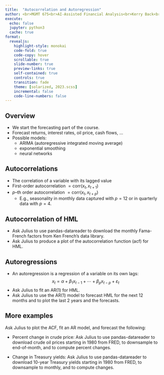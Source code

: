 ```yaml
---
title:  "Autocorrelation and Autoregression"
author: <br>MGMT 675<br>AI-Assisted Financial Analysis<br>Kerry Back<br><br><img src="RiceBusiness-transparent-logo-sm.png"  height=100>
execute:
  echo: false
  jupyter: python3
  cache: true
format: 
  revealjs:
    highlight-style: monokai
    code-fold: true
    code-copy: hover
    scrollable: true
    slide-number: true
    preview-links: true
    self-contained: true
    controls: true
    transition: fade
    theme: [solarized, 2023.scss]
    incremental: false
    code-line-numbers: false
---
```


## Overview

- We start the forecasting part of the course.
- Forecast returns, interest rates, oil price, cash flows, ...
- Possible models:
  - ARIMA (autoregressive integrated moving average)
  - exponential smoothing
  - neural networks

## Autocorrelations

- The correlation of a variable with its lagged value
- First-order autocorrelation $=\text{corr}(x_t, x_{t+1})$
- $p$--th order autocorrelation $=\text{corr}(x_t, x_{t+p})$
  - E.g., seasonality in monthly data captured with $p=12$ or in quarterly data with $p=4$.

## Autocorrelation of HML

- Ask Julius to use pandas-datareader to download the monthly Fama-French factors from Ken French's data library.
- Ask Julius to produce a plot of the autocorrelation function (acf) for HML.

## Autoregressions 

- An autoregression is a regression of a variable on its own lags:
$$x_t = \alpha + \beta_1x_{t-1} + \cdots + \beta_px_{t-p} + \varepsilon_t$$
- Ask Julius to fit an AR(1) for HML.
- Ask Julius to use the AR(1) model to forecast HML for the next 12 months and to plot the last 2 years and the forecasts.

## More examples

Ask Julius to plot the ACF, fit an AR model, and forecast the following:

- Percent change in crude price: Ask Julius to use pandas-datareader to download crude oil prices starting in 1980 from FRED, to downsample to end-of-month, and to compute percent changes.

- Change in Treasury yields: Ask Julius to use pandas-datareader to download 10-year Treasury yields starting in 1980 from FRED, to downsample to monthly, and to compute changes.